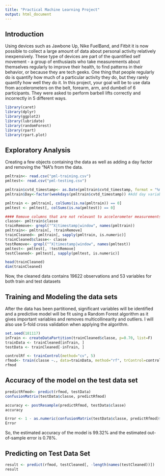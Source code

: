 ---
title: "Practical Machine Learning Project"
output: html_document
---

## Introduction

Using devices such as Jawbone Up, Nike FuelBand, and Fitbit it is now possible to collect a large amount of data about personal activity relatively inexpensively. These type of devices are part of the quantified self movement - a group of enthusiasts who take measurements about themselves regularly to improve their health, to find patterns in their behavior, or because they are tech geeks. One thing that people regularly do is quantify how much of a particular activity they do, but they rarely quantify how well they do it. In this project, your goal will be to use data from accelerometers on the belt, forearm, arm, and dumbell of 6 participants. They were asked to perform barbell lifts correctly and incorrectly in 5 different ways.

```{r}
library(caret)
library(dplyr)
library(ggplot2)
library(lubridate)
library(randomForest)
library(rpart)
library(rpart.plot)
```

## Exploratory Analysis

Creating a few objects containing the data as well as adding a day factor and removing the "NA"s from the data.
```{r results="show"}
pmltrain<- read.csv("pml-training.csv")
pmltest<- read.csv("pml-testing.csv")

pmltrain$cvtd_timestamp<- as.Date(pmltrain$cvtd_timestamp, format = "%m/%d/%Y %H:%M")
pmltrain$Day<-factor(weekdays(pmltrain$cvtd_timestamp)) #Add day variable

pmltrain <- pmltrain[, colSums(is.na(pmltrain)) == 0]
pmltest <- pmltest[, colSums(is.na(pmltest)) == 0] 

#### Remove columns that are not relevant to accelerometer measurements.
classe<- pmltrain$classe
trainRemove<- grepl("^X|timestamp|window", names(pmltrain))
pmltrain<- pmltrain[, !trainRemove]
trainCleaned<- pmltrain[, sapply(pmltrain, is.numeric)]
trainCleaned$classe<- classe
testRemove<- grepl("^X|timestamp|window", names(pmltest))
pmltest<- pmltest[, !testRemove]
testCleaned<- pmltest[, sapply(pmltest, is.numeric)]

head(trainCleaned)
dim(trainCleaned)
```

Now, the cleaned data contains 19622 observations and 53 variables for both train and test datasets

## Training and Modeling the data sets 

After the data has been partitioned, significant variables will be identified and a predictive model will be fit using a Random Forest algorithm as it gives important variables and removes multicollinearity  and outliers. I will also use 5-fold cross validation when applying the algorithm.

```{r results="show"}
set.seed(181117)
inTrain <- createDataPartition(trainCleaned$classe, p=0.70, list=F)
trainData <- trainCleaned[inTrain, ]
testData <- trainCleaned[-inTrain, ]

controlRf <- trainControl(method="cv", 5)
rfmod<- train(classe ~., data=trainData, method="rf", trControl=controlRf, importance=TRUE, ntree=100)
rfmod
```

## Accuracy of the model on the test data set

```{r results="show"}
predictRfmod<- predict(rfmod, testData)
confusionMatrix(testData$classe, predictRfmod)

accuracy <- postResample(predictRfmod, testData$classe)
accuracy

Error <- 1 - as.numeric(confusionMatrix(testData$classe, predictRfmod)$overall[1])
Error
```

So, the estimated accuracy of the model is 99.32% and the estimated out-of-sample error is 0.78%.

## Predicting on Test Data Set

```{r results="show"}
result <- predict(rfmod, testCleaned[, -length(names(testCleaned))])
result
```